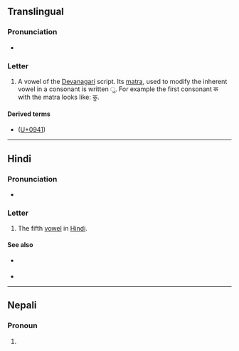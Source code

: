 {{character info}}
==Translingual==

===Pronunciation===
* {{IPA|mul|/ʊ/|/u/}} {{qualifier|varies by language and context}}

===Letter===
{{mul-Deva|u}}

# A vowel of the [[Devanagari]] script. Its [[matra]], used to modify the inherent vowel in a consonant is written &#x0941;. For example the first consonant क with the matra looks like: कु.

====Derived terms====
* {{l|mul|ु}} ([[U+0941]])

----

==Hindi==

===Pronunciation===
* {{IPA|hi|/ʊ/}}

===Letter===
{{head|hi|letter}}

# The fifth [[vowel]] in [[Hindi]].

====See also====
* {{sense|matra}} {{l|hi|ु}}
* {{list:Devanagari script letters/hi}}

----

==Nepali==

===Pronoun===
{{ne-pos|pronoun}}

# {{nonstandard form of|ne|ऊ}}